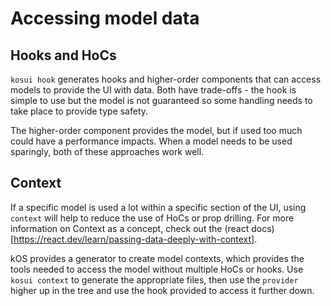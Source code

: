 
<Meta title="Foundations/7. Accessing model data" />

# Accessing model data

## Hooks and HoCs

`kosui hook` generates hooks and higher-order components that can access models to provide the UI with data. Both have trade-offs - the hook is simple to use but the model is not guaranteed so some handling needs to take place to provide type safety.

The higher-order component provides the model, but if used too much could have a performance impacts. When a model needs to be used sparingly, both of these approaches work well.

## Context

If a specific model is used a lot within a specific section of the UI, using `context` will help to reduce the use of HoCs or prop drilling. For more information on Context as a concept, check out the (react docs)[https://react.dev/learn/passing-data-deeply-with-context].

kOS provides a generator to create model contexts, which provides the tools needed to access the model without multiple HoCs or hooks. Use `kosui context` to generate the appropriate files, then use the `provider` higher up in the tree and use the hook provided to access it further down.

<Snippet name="provider@provider-example.tsx" />

<Snippet name="provider-hook@context-example.tsx" />
